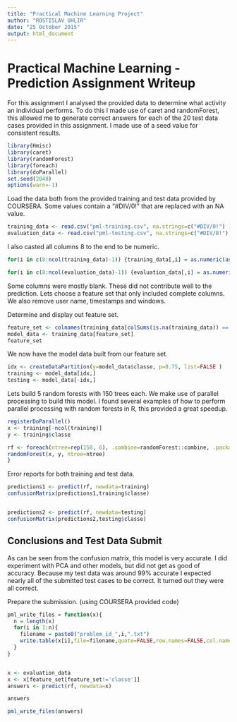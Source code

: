 ```yaml
---
title: "Practical Machine Learning Project"
author: "ROSTISLAV UHLIR"
date: "25 October 2015"
output: html_document
---
```


Practical Machine Learning - Prediction Assignment Writeup
==========================================================

For this assignment I analysed the provided data to determine what activity an individual performs.
To do this I made use of caret and randomForest, this allowed me to generate correct answers for each of the 20 test data cases provided in this assignment.  I made use of a seed value for consistent results.


```r
library(Hmisc)
library(caret)
library(randomForest)
library(foreach)
library(doParallel)
set.seed(2048)
options(warn=-1)
```

Load the data both from the provided training and test data provided by COURSERA.
Some values contain a "#DIV/0!" that are replaced with an NA value.

```r
training_data <- read.csv("pml-training.csv", na.strings=c("#DIV/0!") )
evaluation_data <- read.csv("pml-testing.csv", na.strings=c("#DIV/0!") )
```

I also casted all columns 8 to the end to be numeric.

```r
for(i in c(8:ncol(training_data)-1)) {training_data[,i] = as.numeric(as.character(training_data[,i]))}

for(i in c(8:ncol(evaluation_data)-1)) {evaluation_data[,i] = as.numeric(as.character(evaluation_data[,i]))}
```

Some columns were mostly blank.  These did not contribute well to the prediction. Lets choose a feature set that only included complete columns.  We also remove user name, timestamps and windows.

Determine and display out feature set.

```r
feature_set <- colnames(training_data[colSums(is.na(training_data)) == 0])[-(1:7)]
model_data <- training_data[feature_set]
feature_set
```

We now have the model data built from our feature set.

```r
idx <- createDataPartition(y=model_data$classe, p=0.75, list=FALSE )
training <- model_data[idx,]
testing <- model_data[-idx,]
```

Lets build 5 random forests with 150 trees each. We make use of parallel processing to build this model. I found several examples of how to perform parallel processing with random forests in R, this
provided a great speedup.

```r
registerDoParallel()
x <- training[-ncol(training)]
y <- training$classe

rf <- foreach(ntree=rep(150, 6), .combine=randomForest::combine, .packages='randomForest') %dopar% {
randomForest(x, y, ntree=ntree) 
}
```

Error reports for both training and test data.
```r
predictions1 <- predict(rf, newdata=training)
confusionMatrix(predictions1,training$classe)


predictions2 <- predict(rf, newdata=testing)
confusionMatrix(predictions2,testing$classe)
```

Conclusions and Test Data Submit
--------------------------------

As can be seen from the confusion matrix, this model is very accurate.  I did experiment with PCA and other models, but did not get as good of accuracy. Because my test data was around 99% accurate I expected nearly all of the submitted test cases to be correct.  It turned out they were all correct.

Prepare the submission. (using COURSERA provided code)

```r
pml_write_files = function(x){
  n = length(x)
  for(i in 1:n){
    filename = paste0("problem_id_",i,".txt")
    write.table(x[i],file=filename,quote=FALSE,row.names=FALSE,col.names=FALSE)
  }
}


x <- evaluation_data
x <- x[feature_set[feature_set!='classe']]
answers <- predict(rf, newdata=x)

answers

pml_write_files(answers)
```
